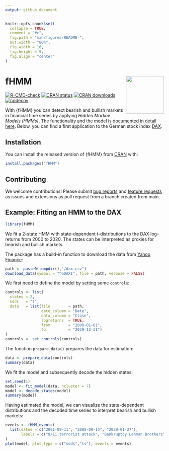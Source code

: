 ```yaml
---
output: github_document
---
```


<!-- README.md is generated from README.Rmd. Please edit that file -->

```r
knitr::opts_chunk$set(
  collapse = TRUE,
  comment = "#>",
  fig.path = "man/figures/README-",
  out.width = "80%",
  fig.width = 16,
  fig.height = 9,
  fig.align = "center"
)
```

# fHMM <img src="man/figures/logo.svg" align="right" alt="" width="120" />

<!-- badges: start -->
[![R-CMD-check](https://github.com/loelschlaeger/fHMM/workflows/R-CMD-check/badge.svg)](https://github.com/loelschlaeger/fHMM/actions)
[![CRAN status](https://www.r-pkg.org/badges/version-last-release/fHMM)](https://www.r-pkg.org/badges/version-last-release/fHMM)
[![CRAN downloads](https://cranlogs.r-pkg.org/badges/grand-total/fHMM)](https://cranlogs.r-pkg.org/badges/grand-total/fHMM)
[![codecov](https://codecov.io/gh/loelschlaeger/fHMM/branch/master/graph/badge.svg?token=OYU22T74DV)](https://codecov.io/gh/loelschlaeger/fHMM)
<!-- badges: end -->

With {fHMM} you can detect bearish and bullish markets in financial time series by applying *Hidden Markov Models (HMMs)*. The functionality and the model [is documented in detail here](https://loelschlaeger.de/fHMM/articles/). Below, you can find a first application to the German stock index [DAX](https://en.wikipedia.org/wiki/DAX).

## Installation

You can install the released version of {fHMM} from [CRAN](https://CRAN.R-project.org) with:

```r
install.packages("fHMM")
```

## Contributing

We welcome contributions! Please submit [bug reports](https://github.com/loelschlaeger/fHMM/issues/new?assignees=&labels=bug&template=bug.md) and [feature requests](https://github.com/loelschlaeger/fHMM/issues/new?assignees=&labels=future&template=suggestion.md) as issues and extensions as pull request from a branch created from main.

## Example: Fitting an HMM to the DAX

```r
library(fHMM)
```

We fit a 2-state HMM with state-dependent t-distributions to the DAX log-returns from 2000 to 2020. The states can be interpreted as proxies for bearish and bullish markets.

The package has a build-in function to download the data from [Yahoo Finance](https://finance.yahoo.com/):

```r
path <- paste0(tempdir(),"/dax.csv")
download_data(symbol = "^GDAXI", file = path, verbose = FALSE)
```

We first need to define the model by setting some `controls`:

```r
controls <- list(
  states = 2,
  sdds   = "t",
  data   = list(file        = path,
                date_column = "Date",
                data_column = "Close",
                logreturns  = TRUE,
                from        = "2000-01-01",
                to          = "2020-12-31")
)
controls <- set_controls(controls)
```

The function `prepare_data()` prepares the data for estimation:

```r
data <- prepare_data(controls)
summary(data)
```

We fit the model and subsequently decode the hidden states:

```r
set.seed(1)
model <- fit_model(data, ncluster = 7)
model <- decode_states(model)
summary(model)
```

Having estimated the model, we can visualize the state-dependent distributions and the decoded time series to interpret bearish and bullish markets:

```r
events <- fHMM_events(
  list(dates = c("2001-09-11", "2008-09-15", "2020-01-27"),
       labels = c("9/11 terrorist attack", "Bankruptcy Lehman Brothers", "First COVID-19 case Germany"))
)
plot(model, plot_type = c("sdds","ts"), events = events)
```
